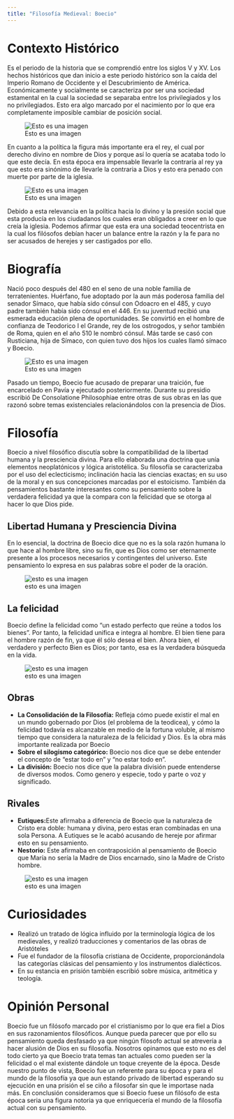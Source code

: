 ```yaml
---
title: "Filosofía Medieval: Boecio"
---
```

# Contexto Histórico
  Es el periodo de la historia que se comprendió entre los siglos V y XV. Los hechos históricos que dan inicio a este periodo histórico son la caída del Imperio Romano de Occidente y el Descubrimiento de América.
  Económicamente y socialmente se caracteriza por ser una sociedad estamental en la cual la sociedad se separaba entre los privilegiados y los no privilegiados. Esto era algo marcado por el nacimiento por lo que era completamente imposible cambiar de posición social. 

![Esto es una imagen](img/feu.jpg)

  En cuanto a la política la figura más importante era el rey, el cual por derecho divino en nombre de Dios y porque así lo quería se acataba todo lo que este decía. En esta época era impensable llevarle la contraría al rey ya que esto era sinónimo de llevarle la contraria a Dios y esto era penado con muerte por parte de la iglesia.

![Esto es una imagen](img/V.jpeg)

  Debido a esta relevancia en la política hacia lo divino y la presión social que esta producía en los ciudadanos los cuales eran obligados a creer en lo que creía la iglesia. Podemos afirmar que esta era una sociedad teocentrista en la cual los filósofos debían hacer un balance entre la razón y la fe para no ser acusados de herejes y ser castigados por ello.

# Biografía
  Nació poco después del 480 en el seno de una noble familia de terratenientes. Huérfano, fue adoptado por la aun más poderosa familia del senador Símaco, que había sido cónsul con Odoacro en el 485, y cuyo padre también había sido cónsul en el 446. En su juventud recibió una esmerada educación plena de oportunidades. 
  Se convirtió en el hombre de confianza de Teodorico I el Grande, rey de los ostrogodos, y señor también de Roma, quien en el año 510 le nombró cónsul. Más tarde se casó con Rusticiana, hija de Símaco, con quien tuvo dos hijos los cuales llamó símaco y Boecio.

 ![Esto es una imagen](img/boe.jpg)

  Pasado un tiempo, Boecio fue acusado de preparar una traición, fue encarcelado en Pavía y ejecutado posteriormente. Durante su presidio escribió De Consolatione Philosophiae entre otras de sus obras en las que razonó sobre temas existenciales relacionándolos con la presencia de Dios.

# Filosofía
  Boecio a nivel filosófico discutía sobre la compatibilidad de la libertad humana y la presciencia divina. Para ello elaborada una doctrina que unía elementos neoplatónicos y lógica aristotélica. Su filosofía se caracterizaba por el uso del eclecticismo; inclinación hacia las ciencias exactas; en su uso de la moral y en sus concepciones  marcadas por el estoicismo. También da pensamientos bastante interesantes como su pensamiento sobre la verdadera felicidad ya que la compara con la felicidad que se otorga al hacer lo que Dios pide.

## Libertad Humana y Presciencia Divina
 En lo esencial, la doctrina de Boecio dice que no es la sola razón humana lo que hace al hombre libre, sino su fin, que es Dios como ser eternamente presente a los procesos necesarios y contingentes del universo. Este pensamiento lo expresa en sus palabras sobre el poder de la oración.

![esto es una imagen](img/lib.jpeg)

## La felicidad
  Boecio define la felicidad como “un estado perfecto que reúne a todos los bienes”. Por tanto, la felicidad unifica e integra al hombre. El bien tiene para el hombre razón de fin, ya que él sólo desea el bien. Ahora bien, el verdadero y perfecto Bien es Dios; por tanto, esa es la verdadera búsqueda en la vida.

![esto es una imagen](img/psico.jpg)

## Obras

- **La Consolidación de la Filosofía:** Refleja cómo puede existir el mal en un mundo gobernado por Dios (el problema de la teodicea), y cómo la felicidad todavía es alcanzable en medio de la fortuna voluble, al mismo tiempo que considera la naturaleza de la felicidad y Dios. Es la obra más importante realizada por Boecio
- **Sobre el silogismo categórico:** Boecio nos dice que se debe entender el concepto de "estar todo en" y "no estar todo en".
- **La división:** Boecio nos dice que la palabra división puede entenderse de diversos modos. Como genero y especie, todo y parte o voz y significado.

## Rivales
 
- **Eutiques:**Este afirmaba a diferencia de Boecio que la naturaleza de Cristo era doble: humana y divina, pero estas eran combinadas en una sola Persona. A Eutiques se le acabó acusando de hereje por afirmar esto en su pensamiento.
- **Nestorio:** Este afirmaba en contraposición al pensamiento de Boecio que María no sería la Madre de Dios encarnado, sino la Madre de Cristo hombre.

![esto es una imagen](img/nes.jpg)

# Curiosidades
* Realizó un tratado de lógica influido por la terminología lógica de los medievales, y realizó traducciones y comentarios de las obras de Aristóteles
* Fue el fundador de la filosofía cristiana de Occidente, proporcionándola las categorías clásicas del pensamiento y los instrumentos dialécticos.
* En su estancia en prisión también escribió sobre música, aritmética y teología.

# Opinión Personal
Boecio fue un filósofo marcado por el cristianismo por lo que era fiel a Dios en sus razonamientos filosóficos. Aunque pueda parecer que por ello su pensamiento queda desfasado ya que ningún filosofo actual se atrevería a hacer alusión de Dios en su filosofía. Nosotros opinamos que esto no es del todo cierto ya que Boecio trata temas tan actuales como pueden ser la felicidad o el mal existente dándole un toque creyente de la época.
Desde nuestro punto de vista, Boecio fue un referente para su época y para el mundo de la filosofía ya que aun estando privado de libertad esperando su ejecución en una prisión el se ciño a filosofar sin que le importase nada más.
En conclusión consideramos que si Boecio fuese un filósofo de esta época seria una figura notoria ya que enriquecería el mundo de la filosofía actual con su pensamiento.
